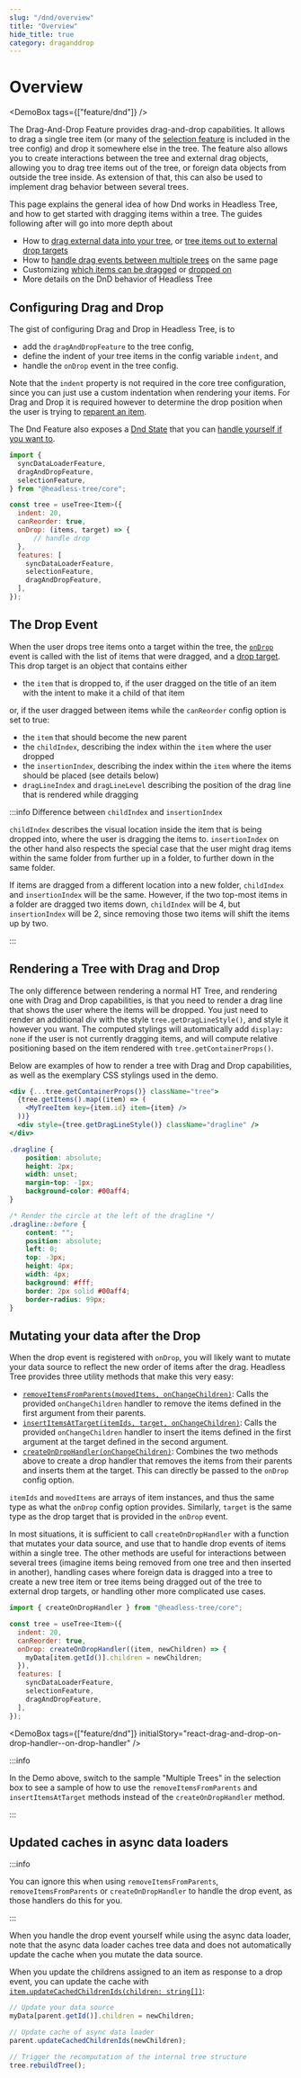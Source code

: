 ```yaml
---
slug: "/dnd/overview"
title: "Overview"
hide_title: true
category: draganddrop
---
```



<FeaturePageHeader
    title="Drag and Drop"
    subtitle="Drag-and-drop Capabilities for tree items and external drag objects"
    feature="drag-and-drop"
/>

# Overview

<!-- TODO show DND kitchensink as default sample -->
<DemoBox tags={["feature/dnd"]} />

The Drag-And-Drop Feature provides drag-and-drop capabilities. It allows to drag a single tree item (or many of the
[selection feature](/features/selection) is included in the tree config) and drop it somewhere else in the tree.
The feature also allows you to create interactions between the tree and external drag objects, allowing you to drag
tree items out of the tree, or foreign data objects from outside the tree inside. As extension of that, this can
also be used to implement drag behavior between several trees.

This page explains the general idea of how Dnd works in Headless Tree, and how to get started with dragging items
within a tree. The guides following after will go into more depth about

- How to [drag external data into your tree](/dnd/foreign-dnd#dragging-foreign-objects-inside-of-tree),
  or [tree items out to external drop targets](/dnd/foreign-dnd#dragging-tree-items-out-of-tree)
- How to [handle drag events between multiple trees](/dnd/foreign-dnd#interactions-between-multiple-instances-of-headless-tree) on the same page
- Customizing [which items can be dragged](/dnd/customizability#limiting-which-items-can-be-dragged)
  or [dropped on](/dnd/customizability#limiting-where-users-can-drop-items)
- More details on the DnD behavior of Headless Tree

## Configuring Drag and Drop

The gist of configuring Drag and Drop in Headless Tree, is to

- add the `dragAndDropFeature` to the tree config,
- define the indent of your tree items in the config variable `indent`, and
- handle the `onDrop` event in the tree config.

Note that the `indent` property is not required in the core tree configuration, since you can just use a custom
indentation when rendering your items. For Drag and Drop it is required however to determine the drop position
when the user is trying to [reparent an item](/dnd/behavior#reparenting).

The Dnd Feature also exposes a [Dnd State](/api/core/interface/DndState) that you can [handle yourself if you want to](/guides/state).

```jsx typescript
import {
  syncDataLoaderFeature,
  dragAndDropFeature,
  selectionFeature,
} from "@headless-tree/core";

const tree = useTree<Item>({
  indent: 20,
  canReorder: true,
  onDrop: (items, target) => {
      // handle drop
  },
  features: [
    syncDataLoaderFeature,
    selectionFeature,
    dragAndDropFeature,
  ],
});
```

## The Drop Event

When the user drops tree items onto a target within the tree, the [`onDrop`](/api/core/interface/DragAndDropFeatureConfig#onDrop) event is called
with the list of items that were dragged, and a [drop target](/api/core#DropTarget). This drop target is an object that contains
either

- the `item` that is dropped to, if the user dragged on the title of an item with the intent to make it a child of that item

or, if the user dragged between items while the `canReorder` config option is set to true:

- the `item` that should become the new parent
- the `childIndex`, describing the index within the `item` where the user dropped
- the `insertionIndex`, describing the index within the `item` where the items should be placed (see details below)
- `dragLineIndex` and `dragLineLevel` describing the position of the drag line that is rendered while dragging

:::info Difference between `childIndex` and `insertionIndex`

`childIndex` describes the visual location inside the item that is being dropped into, where the user is dragging
the items to. `insertionIndex` on the other hand also respects the special case that the user might drag items within
the same folder from further up in a folder, to further down in the same folder.

If items are dragged from a different location into a new folder, `childIndex` and `insertionIndex` will be the same.
However, if the two top-most items in a folder are dragged two items down, `childIndex` will be 4, but `insertionIndex`
will be 2, since removing those two items will shift the items up by two.

:::

## Rendering a Tree with Drag and Drop

The only difference between rendering a normal HT Tree, and rendering one with Drag and Drop capabilities, is that you
need to render a drag line that shows the user where the items will be dropped. You just need to render an additional
div with the style `tree.getDragLineStyle()`, and style it however you want. The computed stylings will automatically
add `display: none` if the user is not currently dragging items, and will compute relative positioning based on the
item rendered with `tree.getContainerProps()`.

Below are examples of how to render a tree with Drag and Drop capabilities, as well as the exemplary CSS stylings
used in the demo.

```jsx
<div {...tree.getContainerProps()} className="tree">
  {tree.getItems().map((item) => (
    <MyTreeItem key={item.id} item={item} />
  ))}
  <div style={tree.getDragLineStyle()} className="dragline" />
</div>
```

```css
.dragline {
    position: absolute;
    height: 2px;
    width: unset;
    margin-top: -1px;
    background-color: #00aff4;
}

/* Render the circle at the left of the dragline */
.dragline::before {
    content: "";
    position: absolute;
    left: 0;
    top: -3px;
    height: 4px;
    width: 4px;
    background: #fff;
    border: 2px solid #00aff4;
    border-radius: 99px;
}
```


## Mutating your data after the Drop

When the drop event is registered with `onDrop`, you will likely want to mutate your data source to reflect
the new order of items after the drag. Headless Tree provides three utility methods that make this very easy:

- [`removeItemsFromParents(movedItems, onChangeChildren)`](/api/core/function/removeItemsFromParents): Calls the provided
  `onChangeChildren` handler to remove the items defined in the first argument from their parents.
- [`insertItemsAtTarget(itemIds, target, onChangeChildren)`](/api/core/function/insertItemsAtTarget): Calls the provided
  `onChangeChildren` handler to insert the items defined in the first argument at the target defined in the second argument.
- [`createOnDropHandler(onChangeChildren)`](/api/core/function/createOnDropHandler): Combines the two methods above to
  create a drop handler that removes the items from their parents and inserts them at the target. This can directly be passed to the `onDrop` config option.

`itemIds` and `movedItems` are arrays of item instances, and thus the same type as what the `onDrop` config option provides.
Similarly, `target` is the same type as the drop target that is provided in the `onDrop` event.

In most situations, it is sufficient to call `createOnDropHandler` with a function that mutates your data source, and
use that to handle drop events of items within a single tree. The other methods are useful for interactions between
several trees (imagine items being removed from one tree and then inserted in another), handling cases where foreign
data is dragged into a tree to create a new tree item or tree items being dragged out of the tree to external drop targets,
or handling other more complicated use cases.
<!-- TODO add links to other guides for those cases -->

```jsx typescript
import { createOnDropHandler } from "@headless-tree/core";

const tree = useTree<Item>({
  indent: 20,
  canReorder: true,
  onDrop: createOnDropHandler((item, newChildren) => {
    myData[item.getId()].children = newChildren;
  }),
  features: [
    syncDataLoaderFeature,
    selectionFeature,
    dragAndDropFeature,
  ],
});
```

<DemoBox tags={["feature/dnd"]} initialStory="react-drag-and-drop-on-drop-handler--on-drop-handler" />

:::info

In the Demo above, switch to the sample "Multiple Trees" in the selection box to see a sample
of how to use the `removeItemsFromParents` and `insertItemsAtTarget` methods instead of the
`createOnDropHandler` method.

:::

## Updated caches in async data loaders

:::info

You can ignore this when using `removeItemsFromParents`, `removeItemsFromParents` or `createOnDropHandler` to handle
the drop event, as those handlers do this for you.

:::

When you handle the drop event yourself while using the async data loader, note that the async data loader caches
tree data and does not automatically update the cache when you mutate the data source.

When you update the childrens assigned to an item as response to a drop event, you can update the cache with
[`item.updateCachedChildrenIds(children: string[])`](/api/core/interface/AsyncDataLoaderFeatureItemInstance#updateCachedChildrenIds):

```typescript
// Update your data source
myData[parent.getId()].children = newChildren;

// Update cache of async data loader
parent.updateCachedChildrenIds(newChildren);

// Trigger the recomputation of the internal tree structure
tree.rebuildTree();
```